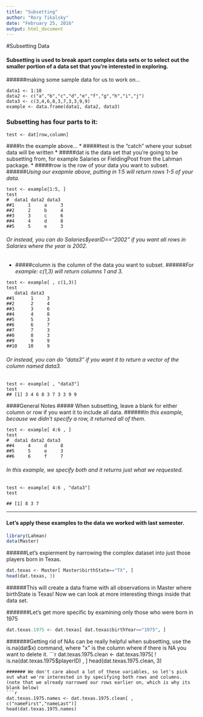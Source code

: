 ```yaml
---
title: "Subsetting"
author: "Rory Tikalsky"
date: "February 25, 2016"
output: html_document
---
```


#Subsetting Data

#### Subsetting is used to break apart complex data sets or to select out the smaller portion of a data set that you're interested in exploring.


######making some sample data for us to work on...
```
data1 <- 1:10
data2 <- c("a","b","c","d","e","f","g","h","i","j")
data3 <- c(3,4,6,8,3,7,3,3,9,9)
example <- data.frame(data1, data2, data3)
```

### Subsetting has four parts to it:
```
test <- dat[row,column]
```

####In the example above... 
* #####test is the "catch" where your subset data will be written
* #####dat is the data set that you're going to be subsetting from, for example Salaries or FieldingPost from the Lahman package.
* #####row is the row of your data you want to subset. 
######_Using our exapmle above, putting in 1:5 will return rows 1-5 of your data._
```
test <- example[1:5, ]
test
#  data1 data2 data3
##1     1     a     3
##2     2     b     4
##3     3     c     6
##4     4     d     8
##5     5     e     3
```
###### Or instead, you can do Salaries$yearID=="2002" if you want all rows in Salaries where the year is 2002.

* #####column is the column of the data you want to subset.
######_For example: c(1,3) will return columns 1 and 3._
```
test <- example[ , c(1,3)]
test
   data1 data3
##1      1     3
##2      2     4
##3      3     6
##4      4     8
##5      5     3
##6      6     7
##7      7     3
##8      8     3
##9      9     9
##10    10     9
```
###### _Or instead, you can do "data3" if you want it to return a vector of the column named data3._
```
test <- example[ , "data3"]
test
## [1] 3 4 6 8 3 7 3 3 9 9
```

####General Notes
##### When subsetting, leave a blank for either column or row if you want it to include all data.
######_In this example, because we didn't specify a row, it returned all of them._
```
test <- example[ 4:6 , ]
test
#  data1 data2 data3
##4     4     d     8
##5     5     e     3
##6     6     f     7
```
###### _In this example, we specify both and it returns just what we requested._
```
test <- example[ 4:6 , "data3"]
test

## [1] 8 3 7
```

------

#### Let's apply these examples to the data we worked with last semester.

```r
library(Lahman)
data(Master)
```

######Let's expierment by narrowing the complex dataset into just those players born in Texas.
```r
dat.texas <- Master[ Master$birthState=="TX", ]
head(dat.texas, 3)
```
######This will create a data frame with all observations in Master where birthState is Texas! Now we can look at more interesting things inside that data set.


#######Let's get more specific by examining only those who were born in 1975
```r
dat.texas.1975 <- dat.texas[ dat.texas$birthYear=="1975", ]
```
#######Getting rid of NAs can be really helpful when subsetting, use the is.na(dat$x) command, where "x" is the column where if there is NA you want to delete it.
```r
dat.texas.1975.clean <- dat.texas.1975[ ! is.na(dat.texas.1975$playerID) , ]
head(dat.texas.1975.clean, 3)
```
####### We don't care about a lot of these variables, so let's pick out what we're interested in by specifying both rows and columns. (note that we already narrowed our rows earlier on, which is why its blank below)
```r
dat.texas.1975.names <- dat.texas.1975.clean[ , c("nameFirst","nameLast")]
head(dat.texas.1975.names)
```

